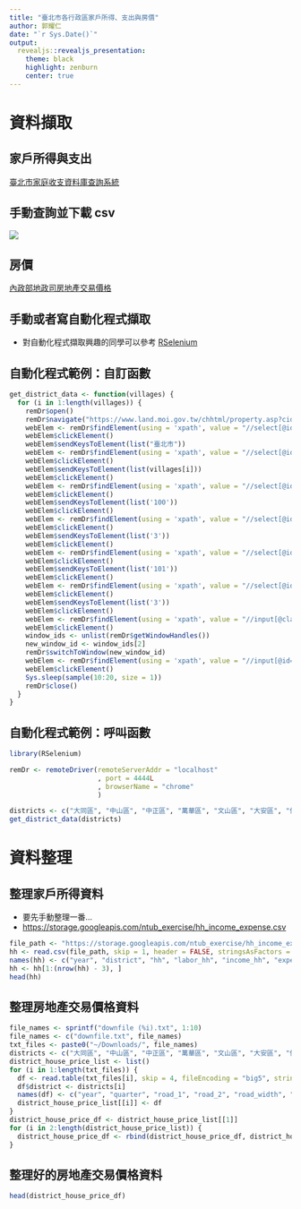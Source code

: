 ```yaml
---
title: "臺北市各行政區家戶所得、支出與房價"
author: 郭耀仁
date: "`r Sys.Date()`"
output: 
  revealjs::revealjs_presentation:
    theme: black
    highlight: zenburn
    center: true
---
```


# 資料擷取

## 家戶所得與支出

[臺北市家庭收支資料庫查詢系統](http://210.69.61.217/pxweb2007-tp/dialog/statfile9_FI.asp)

## 手動查詢並下載 csv

![](img/family_income.png)

## 房價

[內政部地政司房地產交易價格](https://www.land.moi.gov.tw/chhtml/property.asp?cid=830)

## 手動或者寫自動化程式擷取

- 對自動化程式擷取興趣的同學可以參考 [RSelenium](https://cran.r-project.org/web/packages/RSelenium/vignettes/RSelenium-basics.html)

## 自動化程式範例：自訂函數

```r
get_district_data <- function(villages) {
  for (i in 1:length(villages)) {
    remDr$open()
    remDr$navigate("https://www.land.moi.gov.tw/chhtml/property.asp?cid=830")
    webElem <- remDr$findElement(using = 'xpath', value = "//select[@id='city']")
    webElem$clickElement()
    webElem$sendKeysToElement(list("臺北市"))
    webElem <- remDr$findElement(using = 'xpath', value = "//select[@id='village']")
    webElem$clickElement()
    webElem$sendKeysToElement(list(villages[i]))
    webElem$clickElement()
    webElem <- remDr$findElement(using = 'xpath', value = "//select[@id='syear'][1]")
    webElem$clickElement()
    webElem$sendKeysToElement(list('100'))
    webElem$clickElement()
    webElem <- remDr$findElement(using = 'xpath', value = "//select[@id='syear'][2]")
    webElem$clickElement()
    webElem$sendKeysToElement(list('3'))
    webElem$clickElement()
    webElem <- remDr$findElement(using = 'xpath', value = "//select[@id='syear'][3]")
    webElem$clickElement()
    webElem$sendKeysToElement(list('101'))
    webElem$clickElement()
    webElem <- remDr$findElement(using = 'xpath', value = "//select[@id='syear'][4]")
    webElem$clickElement()
    webElem$sendKeysToElement(list('3'))
    webElem$clickElement()
    webElem <- remDr$findElement(using = 'xpath', value = "//input[@class='button'][1]")
    webElem$clickElement()
    window_ids <- unlist(remDr$getWindowHandles())
    new_window_id <- window_ids[2]
    remDr$switchToWindow(new_window_id)
    webElem <- remDr$findElement(using = 'xpath', value = "//input[@id='submit1']")
    webElem$clickElement()
    Sys.sleep(sample(10:20, size = 1))
    remDr$close()
  }
}
```

## 自動化程式範例：呼叫函數

```r
library(RSelenium)

remDr <- remoteDriver(remoteServerAddr = "localhost" 
                      , port = 4444L
                      , browserName = "chrome"
                      )

districts <- c("大同區", "中山區", "中正區", "萬華區", "文山區", "大安區", "信義區", "南港區", "松山區", "內湖區", "士林區", "北投區")
get_district_data(districts)
```

# 資料整理

## 整理家戶所得資料

- 要先手動整理一番...
- <https://storage.googleapis.com/ntub_exercise/hh_income_expense.csv>

```r
file_path <- "https://storage.googleapis.com/ntub_exercise/hh_income_expense.csv"
hh <- read.csv(file_path, skip = 1, header = FALSE, stringsAsFactors = FALSE)
names(hh) <- c("year", "district", "hh", "labor_hh", "income_hh", "expense_hh_1", "expense_hh_2")
hh <- hh[1:(nrow(hh) - 3), ]
head(hh)
```

## 整理房地產交易價格資料

```r
file_names <- sprintf("downfile (%i).txt", 1:10)
file_names <- c("downfile.txt", file_names)
txt_files <- paste0("~/Downloads/", file_names)
districts <- c("大同區", "中山區", "中正區", "萬華區", "文山區", "大安區", "信義區", "南港區", "松山區", "內湖區", "士林區", "北投區") 
district_house_price_list <- list()
for (i in 1:length(txt_files)) {
  df <- read.table(txt_files[i], skip = 4, fileEncoding = "big5", stringsAsFactors = FALSE)
  df$district <- districts[i]
  names(df) <- c("year", "quarter", "road_1", "road_2", "road_width", "place_type", "building_type", "structure", "construction_year", "floor_1", "floor_2", "location_type", "area_transfer", "house_transfer", "ttl_price", "price_per", "district")
  district_house_price_list[[i]] <- df
}
district_house_price_df <- district_house_price_list[[1]]
for (i in 2:length(district_house_price_list)) {
  district_house_price_df <- rbind(district_house_price_df, district_house_price_list[[i]])
}
```

## 整理好的房地產交易價格資料

```r
head(district_house_price_df)
```